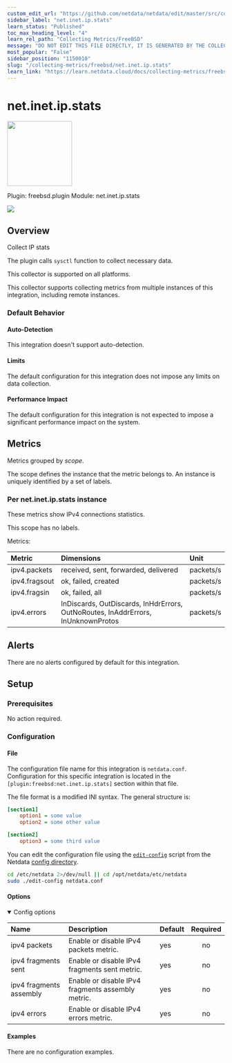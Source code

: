 ```yaml
---
custom_edit_url: "https://github.com/netdata/netdata/edit/master/src/collectors/freebsd.plugin/metadata.yaml"
sidebar_label: "net.inet.ip.stats"
learn_status: "Published"
toc_max_heading_level: "4"
learn_rel_path: "Collecting Metrics/FreeBSD"
message: "DO NOT EDIT THIS FILE DIRECTLY, IT IS GENERATED BY THE COLLECTOR'S metadata.yaml FILE"
most_popular: "False"
sidebar_position: "1150010"
slug: "/collecting-metrics/freebsd/net.inet.ip.stats"
learn_link: "https://learn.netdata.cloud/docs/collecting-metrics/freebsd/net.inet.ip.stats"
---
```



# net.inet.ip.stats


<img src="https://netdata.cloud/img/network.svg" width="150"/>


Plugin: freebsd.plugin
Module: net.inet.ip.stats

<img src="https://img.shields.io/badge/maintained%20by-Netdata-%2300ab44" />

## Overview

Collect IP stats

The plugin calls `sysctl` function to collect necessary data.

This collector is supported on all platforms.

This collector supports collecting metrics from multiple instances of this integration, including remote instances.


### Default Behavior

#### Auto-Detection

This integration doesn't support auto-detection.

#### Limits

The default configuration for this integration does not impose any limits on data collection.

#### Performance Impact

The default configuration for this integration is not expected to impose a significant performance impact on the system.


## Metrics

Metrics grouped by *scope*.

The scope defines the instance that the metric belongs to. An instance is uniquely identified by a set of labels.



### Per net.inet.ip.stats instance

These metrics show IPv4 connections statistics.

This scope has no labels.

Metrics:

| Metric | Dimensions | Unit |
|:------|:----------|:----|
| ipv4.packets | received, sent, forwarded, delivered | packets/s |
| ipv4.fragsout | ok, failed, created | packets/s |
| ipv4.fragsin | ok, failed, all | packets/s |
| ipv4.errors | InDiscards, OutDiscards, InHdrErrors, OutNoRoutes, InAddrErrors, InUnknownProtos | packets/s |



## Alerts

There are no alerts configured by default for this integration.


## Setup

### Prerequisites

No action required.

### Configuration

#### File

The configuration file name for this integration is `netdata.conf`.
Configuration for this specific integration is located in the `[plugin:freebsd:net.inet.ip.stats]` section within that file.

The file format is a modified INI syntax. The general structure is:

```ini
[section1]
    option1 = some value
    option2 = some other value

[section2]
    option3 = some third value
```
You can edit the configuration file using the [`edit-config`](/docs/netdata-agent/configuration#edit-a-configuration-file-using-edit-config) script from the
Netdata [config directory](/docs/netdata-agent/configuration#the-netdata-config-directory).

```bash
cd /etc/netdata 2>/dev/null || cd /opt/netdata/etc/netdata
sudo ./edit-config netdata.conf
```
#### Options



<details open><summary>Config options</summary>

| Name | Description | Default | Required |
|:----|:-----------|:-------|:--------:|
| ipv4 packets | Enable or disable IPv4 packets metric. | yes | no |
| ipv4 fragments sent | Enable or disable IPv4 fragments sent metric. | yes | no |
| ipv4 fragments assembly | Enable or disable IPv4 fragments assembly metric. | yes | no |
| ipv4 errors | Enable or disable IPv4 errors metric. | yes | no |

</details>

#### Examples
There are no configuration examples.


